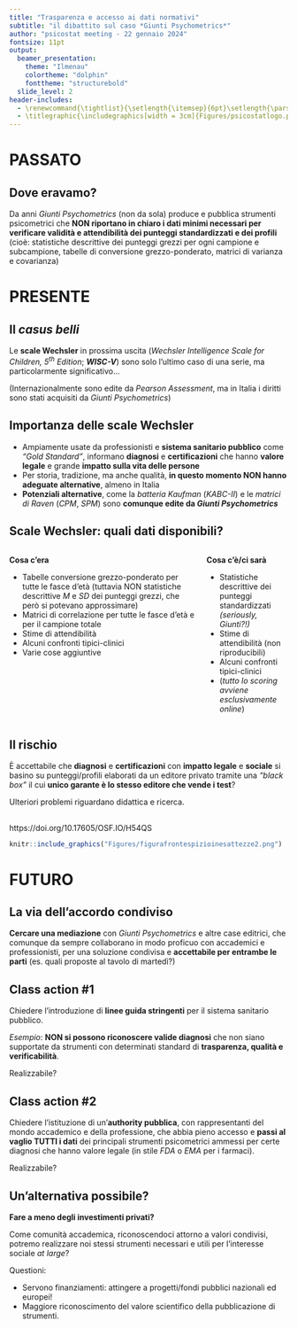 ```yaml
---
title: "Trasparenza e accesso ai dati normativi"
subtitle: "il dibattito sul caso *Giunti Psychometrics*"
author: "psicostat meeting - 22 gennaio 2024"
fontsize: 11pt
output: 
  beamer_presentation:
    theme: "Ilmenau"
    colortheme: "dolphin"
    fonttheme: "structurebold"
  slide_level: 2
header-includes:
  - \renewcommand{\tightlist}{\setlength{\itemsep}{6pt}\setlength{\parskip}{0pt}}
  - \titlegraphic{\includegraphics[width = 3cm]{Figures/psicostatlogo.pdf}}
---
```


# PASSATO

## Dove eravamo?

Da anni *Giunti Psychometrics* (non da sola) produce e pubblica strumenti psicometrici che **NON riportano in chiaro i dati minimi necessari per verificare validità e attendibilità dei punteggi standardizzati e dei profili** (cioè: statistiche descrittive dei punteggi grezzi per ogni campione e subcampione, tabelle di conversione grezzo-ponderato, matrici di varianza e covarianza)


<!-------------------------------------->
<!-------------------------------------->

# PRESENTE

## Il *casus belli*

Le **scale Wechsler** in prossima uscita (*Wechsler Intelligence Scale for Children, 5^th^ Edition*; ***WISC-V***) sono solo l'ultimo caso di una serie, ma particolarmente significativo...

\small (Internazionalmente sono edite da *Pearson Assessment*, ma in Italia i diritti sono stati acquisiti da *Giunti Psychometrics*)


## Importanza delle scale Wechsler

- Ampiamente usate da professionisti e **sistema sanitario pubblico** come *"Gold Standard"*, informano **diagnosi** e **certificazioni** che hanno **valore legale** e grande **impatto sulla vita delle persone** 
- Per storia, tradizione, ma anche qualità, **in questo momento NON hanno adeguate alternative**, almeno in Italia
- **Potenziali alternative**, come la *batteria Kaufman* (*KABC-II*) e le *matrici di Raven* (*CPM*, *SPM*) sono **comunque edite da *Giunti Psychometrics* ** 


## Scale Wechsler: quali dati disponibili?

::: columns
:::: column
**Cosa c'era**

- \small Tabelle conversione grezzo-ponderato per tutte le fasce d'età (tuttavia NON statistiche descrittive *M* e *SD* dei punteggi grezzi, che però si potevano approssimare)
- \small Matrici di correlazione per tutte le fasce d'età e per il campione totale
- \small Stime di attendibilità 
- \small Alcuni confronti tipici-clinici
- \small Varie cose aggiuntive

::::
:::: column
**Cosa c'è/ci sarà**

- \small Statistiche descrittive dei punteggi standardizzati *(seriously, Giunti?!)*
- \small Stime di attendibilità (non riproducibili)
- \small Alcuni confronti tipici-clinici
- \small (*tutto lo scoring avviene esclusivamente online*)
::::
:::

## Il rischio

È accettabile che **diagnosi** e **certificazioni** con **impatto legale** e **sociale** si basino su punteggi/profili elaborati da un editore privato tramite una *"black box"* il cui **unico garante è lo stesso editore che vende i test**?


\small Ulteriori problemi riguardano didattica e ricerca.

## 

https://doi.org/10.17605/OSF.IO/H54QS

```r
knitr::include_graphics("Figures/figurafrontespizioinesattezze2.png")
```


<!-------------------------------------->
<!-------------------------------------->

# FUTURO

## La via dell'accordo condiviso

**Cercare una mediazione** con *Giunti Psychometrics* e altre case editrici, che comunque da sempre collaborano in modo proficuo con accademici e professionisti, per una soluzione condivisa e **accettabile per entrambe le parti** (es. quali proposte al tavolo di martedì?)

## Class action #1

Chiedere l'introduzione di **linee guida stringenti** per il sistema sanitario pubblico.

*Esempio*: **NON si possono riconoscere valide diagnosi** che non siano supportate da strumenti con determinati standard di **trasparenza, qualità e verificabilità**.

\small Realizzabile?

## Class action #2

Chiedere l'istituzione di un'**authority pubblica**, con rappresentanti del mondo accademico e della professione, che abbia pieno accesso e **passi al vaglio TUTTI i dati** dei principali strumenti psicometrici ammessi per certe diagnosi che hanno valore legale (in stile *FDA* o *EMA* per i farmaci).

\small Realizzabile?

## Un'alternativa possibile?

**Fare a meno degli investimenti privati?**

Come comunità accademica, riconoscendoci attorno a valori condivisi, potremo realizzare noi stessi strumenti necessari e utili per l'interesse sociale *at large*?

Questioni:

- Servono finanziamenti: attingere a progetti/fondi pubblici nazionali ed europei!
- Maggiore riconoscimento del valore scientifico della pubblicazione di strumenti.


<!-------------------------------------->

